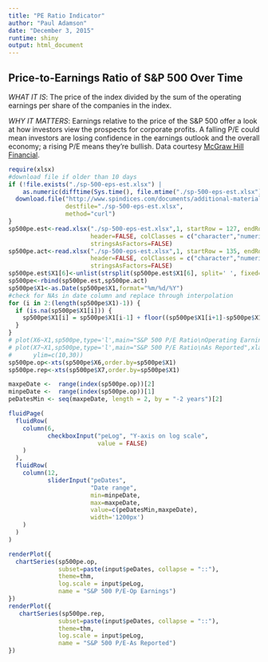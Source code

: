 ```yaml
---
title: "PE Ratio Indicator"
author: "Paul Adamson"
date: "December 3, 2015"
runtime: shiny
output: html_document
---
```


Price-to-Earnings Ratio of S&P 500 Over Time
--------------------------------------------
*WHAT IT IS*: The price of the index divided by the sum of the operating earnings per share of the companies in the index. 

*WHY IT MATTERS*: Earnings relative to the price of the S&P 500 offer a look at how investors 
view the prospects for corporate profits. A falling P/E could mean investors are losing 
confidence in the earnings outlook and the overall economy; a rising P/E means they're 
bullish. Data courtesy [McGraw Hill Financial](http://www.spindices.com/documents/additional-material/sp-500-eps-est.xlsx).

```r
require(xlsx)
#download file if older than 10 days
if (!file.exists("./sp-500-eps-est.xlsx") | 
    as.numeric(difftime(Sys.time(), file.mtime("./sp-500-eps-est.xlsx"), units = "days"))>10){
  download.file("http://www.spindices.com/documents/additional-material/sp-500-eps-est.xlsx", 
                destfile="./sp-500-eps-est.xlsx", 
                method="curl")
}
sp500pe.est<-read.xlsx("./sp-500-eps-est.xlsx",1, startRow = 127, endRow = 132, colIndex=c(1,6,7),
                       header=FALSE, colClasses = c("character","numeric","numeric"),
                       stringsAsFactors=FALSE)
sp500pe.act<-read.xlsx("./sp-500-eps-est.xlsx",1, startRow = 135, endRow = 240, colIndex=c(1,6,7),
                       header=FALSE, colClasses = c("character","numeric","numeric"),
                       stringsAsFactors=FALSE)
sp500pe.est$X1[6]<-unlist(strsplit(sp500pe.est$X1[6], split=' ', fixed=TRUE))[1]
sp500pe<-rbind(sp500pe.est,sp500pe.act)
sp500pe$X1<-as.Date(sp500pe$X1,format="%m/%d/%Y")
#check for NAs in date column and replace through interpolation
for (i in 2:(length(sp500pe$X1)-1)) {
  if (is.na(sp500pe$X1[i])) {
    sp500pe$X1[i] = sp500pe$X1[i-1] + floor((sp500pe$X1[i+1]-sp500pe$X1[i-1])/2)
  }
}
# plot(X6~X1,sp500pe,type='l',main="S&P 500 P/E Ratio\nOperating Earnings",xlab='',ylab='')
# plot(X7~X1,sp500pe,type='l',main="S&P 500 P/E Ratio\nAs Reported",xlab='',ylab='',
#      ylim=c(10,30))
sp500pe.op<-xts(sp500pe$X6,order.by=sp500pe$X1)
sp500pe.rep<-xts(sp500pe$X7,order.by=sp500pe$X1)

maxpeDate <-  range(index(sp500pe.op))[2]
minpeDate <-  range(index(sp500pe.op))[1]
peDatesMin <- seq(maxpeDate, length = 2, by = "-2 years")[2]

fluidPage(
  fluidRow(
    column(6,
           checkboxInput("peLog", "Y-axis on log scale", 
                         value = FALSE)
    )
  ),
  fluidRow(
    column(12,
           sliderInput("peDates",
                       "Date range",
                       min=minpeDate,
                       max=maxpeDate,
                       value=c(peDatesMin,maxpeDate),
                       width='1200px')
    )
  )
)

renderPlot({
  chartSeries(sp500pe.op, 
              subset=paste(input$peDates, collapse = "::"),
              theme=thm,
              log.scale = input$peLog,
              name = "S&P 500 P/E-Op Earnings")
})
renderPlot({
   chartSeries(sp500pe.rep, 
              subset=paste(input$peDates, collapse = "::"),
              theme=thm,
              log.scale = input$peLog,
              name = "S&P 500 P/E-As Reported")
})
```

